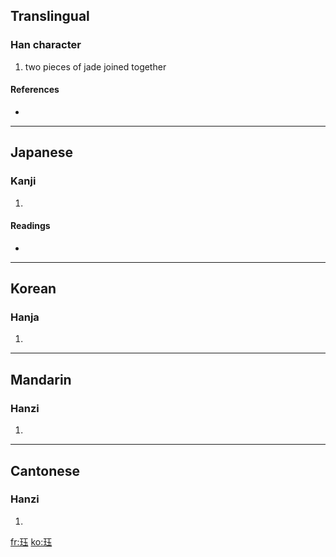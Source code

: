 ==Translingual==

===Han character===
{{Han char|rn=96|rad=玉|as=05|sn=9|four=|canj=一土一土戈 (MGMGI)}}

# two pieces of jade joined together

====References====
* {{Han ref|kx=0730.081|dkj=20926|dj=1141.180|hdz=21105.120|uh=73CF|ud=29647}}

----

==Japanese==

===Kanji===
{{ja-kanji|grade=|rs=玉05}}

# {{defn|Japanese}}

====Readings====
* {{ja-readings|on=[[かく]] (kaku), [[こく]] (koku)|kun=}}

----

==Korean==

===Hanja===
{{ko-hanja|hangeul=[[각]], [[곡]]|eumhun=|rv=gak, gok|mr=kak, kok|y=kak, kok}}

# {{defn|Korean}}

----

==Mandarin==

===Hanzi===
{{cmn-hanzi|pin=[[jué]] ([[jue2]])|wg=chüeh<sup>2</sup>}}

# {{defn|Mandarin}}

----

==Cantonese==

===Hanzi===
{{yue-hanzi|jyut=|y=[[gok3]]}}

# {{defn|Cantonese|sort=火08}}

[[fr:珏]]
[[ko:珏]]